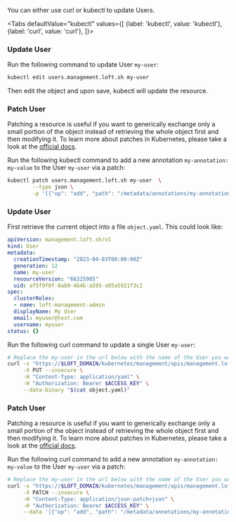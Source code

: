 

You can either use curl or kubectl to update Users.

<Tabs
    defaultValue="kubectl"
    values={[
      {label: 'kubectl', value: 'kubectl'},
      {label: 'curl', value: 'curl'},
    ]}>
  <TabItem value="kubectl">


### Update User

Run the following command to update User `my-user`:
```bash
kubectl edit users.management.loft.sh my-user 
```

Then edit the object and upon save, kubectl will update the resource.

### Patch User

Patching a resource is useful if you want to generically exchange only a small portion of the object instead of retrieving the whole object first and then modifying it.
To learn more about patches in Kubernetes, please take a look at the [official docs](https://kubernetes.io/docs/tasks/manage-kubernetes-objects/update-api-object-kubectl-patch/#use-a-json-merge-patch-to-update-a-deployment).

Run the following kubectl command to add a new annotation `my-annotation: my-value` to the User `my-user` via a patch:
```bash
kubectl patch users.management.loft.sh my-user  \
        --type json \
        -p '[{"op": "add", "path": "/metadata/annotations/my-annotation", "value": "my-value"}]'
```


  </TabItem>
  <TabItem value="curl">


### Update User

First retrieve the current object into a file `object.yaml`. This could look like:
```yaml
apiVersion: management.loft.sh/v1
kind: User
metadata:
  creationTimestamp: "2023-04-03T00:00:00Z"
  generation: 12
  name: my-user
  resourceVersion: "66325905"
  uid: af5f9f0f-8ab9-4b4b-a595-a95a5921f3c2
spec:
  clusterRoles:
  - name: loft-management-admin
  displayName: My User
  email: myuser@test.com
  username: myuser
status: {}

```

Run the following curl command to update a single User `my-user`:
```bash
# Replace the my-user in the url below with the name of the User you want to update
curl -s "https://$LOFT_DOMAIN/kubernetes/management/apis/management.loft.sh/v1/users/my-user" \
     -X PUT --insecure \
     -H "Content-Type: application/yaml" \
     -H "Authorization: Bearer $ACCESS_KEY" \
     --data-binary "$(cat object.yaml)"
```

### Patch User

Patching a resource is useful if you want to generically exchange only a small portion of the object instead of retrieving the whole object first and then modifying it.
To learn more about patches in Kubernetes, please take a look at the [official docs](https://kubernetes.io/docs/tasks/manage-kubernetes-objects/update-api-object-kubectl-patch/#use-a-json-merge-patch-to-update-a-deployment).

Run the following curl command to add a new annotation `my-annotation: my-value` to the User `my-user` via a patch:
```bash
# Replace the my-user in the url below with the name of the User you want to update
curl -s "https://$LOFT_DOMAIN/kubernetes/management/apis/management.loft.sh/v1/users/my-user" \
     -X PATCH --insecure \
     -H "Content-Type: application/json-patch+json" \
     -H "Authorization: Bearer $ACCESS_KEY" \
     --data '[{"op": "add", "path": "/metadata/annotations/my-annotation", "value": "my-value"}]'
```


  </TabItem>
</Tabs>
